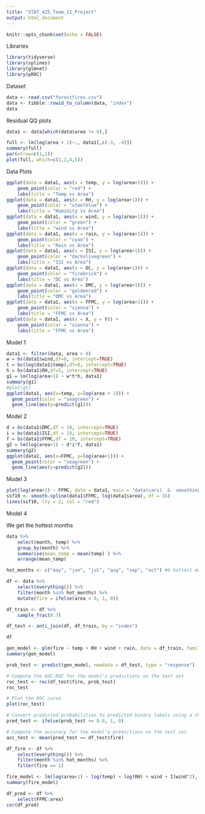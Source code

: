```yaml
---
title: "STAT_425_Team_11_Project"
output: html_document
---
```


```r
knitr::opts_chunk$set(echo = FALSE)
```

Libraries
```r
library(tidyverse)
library(splines)
library(glmnet)
library(pROC)
```

Dataset
```r
data <- read.csv("forestfires.csv")
data <- tibble::rowid_to_column(data, "index")
data
```

Residual QQ plots
```r
data1 <- data[which(data$area != 0),]
```

```r
full <- lm(log(area + 1)~., data1[,c(-3, -4)])
summary(full)
par(mfrow=c(1,1))
plot(full, which=c(1,2,4,5))
```




Data Plots
```r
ggplot(data = data1, aes(x = temp, y = log(area+1))) +
    geom_point(color = "red") +
    labs(title = "Temp vs Area")
ggplot(data = data1, aes(x = RH, y = log(area+1))) +
    geom_point(color = "steelblue") +
    labs(title = "Humidity vs Area")
ggplot(data = data1, aes(x = wind, y = log(area+1))) +
    geom_point(color = "green") +
    labs(title = "wind vs Area")
ggplot(data = data1, aes(x = rain, y = log(area+1))) +
    geom_point(color = "cyan") +
    labs(title = "Rain vs Area")
ggplot(data = data1, aes(x = ISI, y = log(area+1))) +
    geom_point(color = "darkolivegreen") +
    labs(title = "ISI vs Area")
ggplot(data = data1, aes(x = DC, y = log(area+1))) +
    geom_point(color = "firebrick") +
    labs(title = "DC vs Area")
ggplot(data = data1, aes(x = DMC, y = log(area+1))) +
    geom_point(color = "goldenrod") +
    labs(title = "DMC vs Area")
ggplot(data = data1, aes(x = FFMC, y = log(area+1))) +
    geom_point(color = "sienna") +
    labs(title = "FFMC vs Area")
ggplot(data = data1, aes(x = X, y = Y)) +
    geom_point(color = "sienna") +
    labs(title = "FFMC vs Area")
```
Model 1
```r
data1 <- filter(data, area > 0)
w = bs(data1$wind,df=8, intercept=TRUE)
t = bs(log(data1$temp),df=8, intercept=TRUE)
h = bs(data1$RH,df=5, intercept=TRUE)
g1 = lm(log(area+1) ~ w*t*h, data1)
summary(g1)
#plot(g1)
ggplot(data1, aes(x=temp, y=log(area + 1))) + 
  geom_point(color = "seagreen") +
  geom_line(aes(y=predict(g1)))
```
Model 2
```r
d = bs(data1$DMC,df = 10, intercept=TRUE)
i = bs(data1$ISI,df = 10, intercept=TRUE)
f = bs(data1$FFMC,df = 10, intercept=TRUE)
g2 = lm(log(area+1) ~ d*i*f, data1)
summary(g2)
ggplot(data1, aes(x=FFMC, y=log(area+1))) + 
  geom_point(color = "seagreen") +
  geom_line(aes(y=predict(g2)))
```
Model 3
```r
plot(log(area+1) ~ FFMC, data = data1, main = "data(cars)  &  smoothing splines")
ssf10 <- smooth.spline(data1$FFMC, log(data1$area), df = 16)
lines(ssf10, lty = 2, col = "red")
```
Model 4

We get the hottest months
```r
data %>% 
    select(month, temp) %>% 
    group_by(month) %>% 
    summarise(mean_temp = mean(temp) ) %>% 
    arrange(mean_temp)
```


```r
hot_months <- c("may", "jun", "jul", "aug", "sep", "oct") #6 hottest months

df <- data %>% 
    select(everything()) %>% 
    filter(month %in% hot_months) %>% 
    mutate(fire = ifelse(area > 0, 1, 0))

df_train <- df %>% 
    sample_frac(0.7)

df_test <- anti_join(df, df_train, by = "index")

df
```

```r
gen_model <- glm(fire ~ temp + RH + wind + rain, data = df_train, family = gaussian)
summary(gen_model)

prob_test <- predict(gen_model, newdata = df_test, type = "response")

# Compute the AUC-ROC for the model's predictions on the test set
roc_test <- roc(df_test$fire, prob_test)
roc_test

# Plot the ROC curve
plot(roc_test)

# Convert predicted probabilities to predicted binary labels using a threshold of 0.90
pred_test <- ifelse(prob_test >= 0.9, 1, 0)

# Compute the accuracy for the model's predictions on the test set
acc_test <- mean(pred_test == df_test$fire)

```

```r
df_fire <- df %>% 
    select(everything()) %>% 
    filter(month %in% hot_months) %>% 
    filter(fire == 1)

fire_model <- lm(log(area+1) ~ log(temp) + log(RH) + wind + I(wind^2), data = df_fire)
summary(fire_model)
```
```r
df_pred <- df %>% 
    select(FFMC:area)
cor(df_pred)
```

